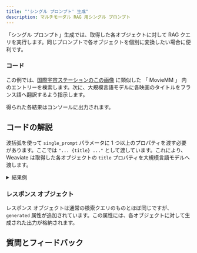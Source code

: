 ```yaml
---
title: "'シングル プロンプト' 生成"
description: マルチモーダル RAG 用シングル プロンプト
---
```



「シングル プロンプト」生成では、取得した各オブジェクトに対して RAG クエリを実行します。同じプロンプトで各オブジェクトを個別に変換したい場合に便利です。

### <i class="fa-solid fa-code"></i> コード

この例では、[国際宇宙ステーションのこの画像](https://upload.wikimedia.org/wikipedia/commons/thumb/0/04/International_Space_Station_after_undocking_of_STS-132.jpg/440px-International_Space_Station_after_undocking_of_STS-132.jpg) に類似した 「 MovieMM 」 内のエントリーを検索します。次に、大規模言語モデルに各映画のタイトルをフランス語へ翻訳するよう指示します。

得られた各結果はコンソールに出力されます。

<FilteredTextBlock
  text={PyCode}
  startMarker="# SinglePromptGeneration"
  endMarker="# END SinglePromptGeneration"
  language="py"
/>

## <i class="fa-solid fa-chalkboard"></i> コードの解説

波括弧を使って `single_prompt` パラメータに 1 つ以上のプロパティを渡す必要があります。ここでは `"... {title} ..."` として渡しています。これにより、 Weaviate は取得した各オブジェクトの `title` プロパティを大規模言語モデルへ渡します。

<details>
  <summary>結果例</summary>

```text
Interstellar
Interstellaire
Gravity
Gravité
Arrival
Arrivée
Armageddon
Armageddon
Godzilla
Godzilla
```

</details>

### <i class="fa-solid fa-chalkboard"></i> レスポンス オブジェクト

レスポンス オブジェクトは通常の検索クエリのものとほぼ同じですが、`generated` 属性が追加されています。この属性には、各オブジェクトに対して生成された出力が格納されます。


## 質問とフィードバック


<DocsFeedback/>